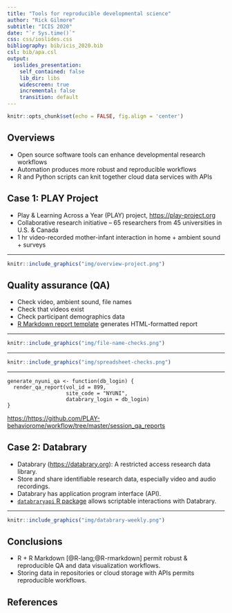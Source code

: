 ```yaml
---
title: "Tools for reproducible developmental science"
author: "Rick Gilmore"
subtitle: "ICIS 2020"
date: "`r Sys.time()`"
css: css/ioslides.css
bibliography: bib/icis_2020.bib
csl: bib/apa.csl
output: 
  ioslides_presentation:
    self_contained: false
    lib_dir: libs
    widescreen: true
    incremental: false
    transition: default
---
```


```r
knitr::opts_chunk$set(echo = FALSE, fig.align = 'center')
```

## Overviews

- Open source software tools can enhance developmental research workflows
- Automation produces more robust and reproducible workflows
- R and Python scripts can knit together cloud data services with APIs

## Case 1: PLAY Project

- Play & Learning Across a Year (PLAY) project, <https://play-project.org>
- Collaborative research initiative -- 65 researchers from 45 universities in U.S. & Canada
- 1 hr video-recorded mother-infant interaction in home + ambient sound + surveys

---

```r
knitr::include_graphics("img/overview-project.png")
```

## Quality assurance (QA)

- Check video, ambient sound, file names
- Check that videos exist
- Check participant demographics data
- [R Markdown report template](https://github.com/PLAY-behaviorome/workflow/blob/master/session_qa_reports/session-qa-report.Rmd) generates HTML-formatted report

---

```r
knitr::include_graphics("img/file-name-checks.png")
```

---

```r
knitr::include_graphics("img/spreadsheet-checks.png")
```

---

```
generate_nyuni_qa <- function(db_login) {
  render_qa_report(vol_id = 899,
                   site_code = "NYUNI",
                   databrary_login = db_login)
}
```

<https://https://github.com/PLAY-behaviorome/workflow/tree/master/session_qa_reports>

## Case 2: Databrary

- Databrary (<https://databrary.org>): A restricted access research data library.
- Store and share identifiable research data, especially video and audio recordings.
- Databrary has application program interface (API).
- [`databraryapi` R package](https://github.com/PLAY-behaviorome/databraryapi) allows scriptable interactions with Databrary.

---

```r
knitr::include_graphics("img/databrary-weekly.png")
```

## Conclusions

- R + R Markdown [@R-lang;@R-rmarkdown] permit robust & reproducible QA and data visualization workflows.
- Storing data in repositories or cloud storage with APIs permits reproducible workflows.

## References
